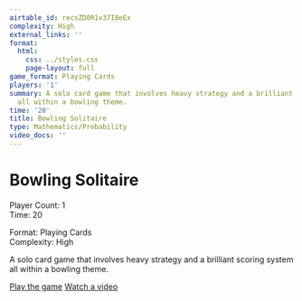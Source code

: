```yaml
---
airtable_id: recsZD0R1v37I8eEx
complexity: High
external_links: ''
format:
  html:
    css: ../styles.css
    page-layout: full
game_format: Playing Cards
players: '1'
summary: A solo card game that involves heavy strategy and a brilliant scoring system
  all within a bowling theme.
time: '20'
title: Bowling Solitaire
type: Mathematics/Probability
video_docs: ''
---
```


# Bowling Solitaire

:::{.game-info-box}
:::{.game-stats}
:::{.left-stats}
Player Count: 1  
Time: 20
:::
:::{.right-stats}
Format: Playing Cards  
Complexity: High
:::
:::
:::

A solo card game that involves heavy strategy and a brilliant scoring system all within a bowling theme.

:::{.game-actions}
<a href="#" class="btn btn-play"><i class="fa fa-gamepad"></i> Play the game</a>
<a href="#" class="btn btn-watch"><i class="fa fa-video"></i> Watch a video</a>
:::
